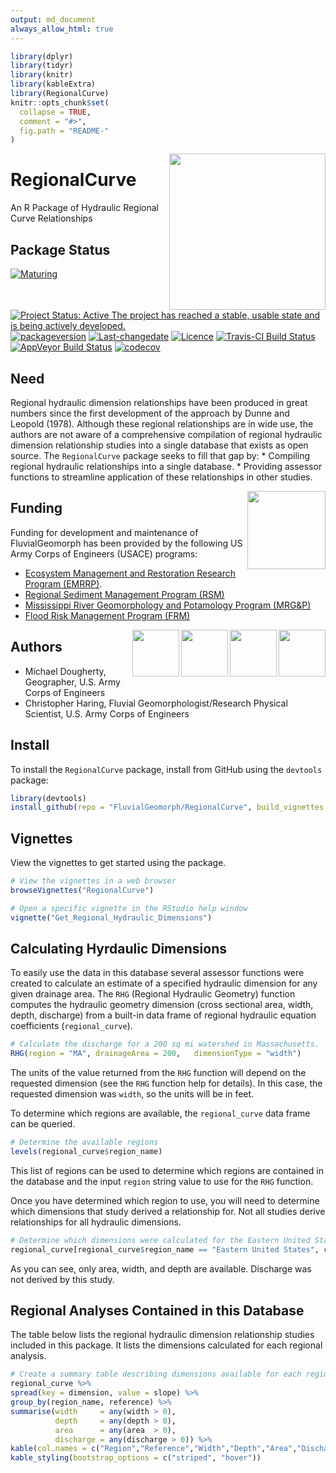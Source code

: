 ```yaml
---
output: md_document
always_allow_html: true
---
```

<!-- README.md is generated from README.Rmd. Please edit that file -->

```r
library(dplyr)
library(tidyr)
library(knitr)
library(kableExtra)
library(RegionalCurve)
knitr::opts_chunk$set(
  collapse = TRUE,
  comment = "#>",
  fig.path = "README-"
)
```

<img src="man/figures/rc-3-logo.png" width=250 align="right" />

# RegionalCurve
An R Package of Hydraulic Regional Curve Relationships

## Package Status

[![Maturing](https://img.shields.io/badge/lifecycle-maturing-blue.svg)](https://www.tidyverse.org/lifecycle)
[![Project Status: Active The project has reached a stable, usable state and is being actively developed.](https://www.repostatus.org/badges/latest/active.svg)](https://www.repostatus.org/#active)
[![packageversion](https://img.shields.io/badge/Package%20version-0.1.4-orange.svg?style=flat-square)](commits/master)
[![Last-changedate](https://img.shields.io/badge/last%20change-`r gsub('-', '--', Sys.Date())`-yellowgreen.svg)](/commits/master)
[![Licence](https://img.shields.io/badge/licence-CC0-blue.svg)](http://choosealicense.com/licenses/cc0-1.0/)
[![Travis-CI Build Status](https://travis-ci.org/mpdougherty/RegionalCurve.svg?branch=master)](https://travis-ci.org/mpdougherty/RegionalCurve)
[![AppVeyor Build Status](https://ci.appveyor.com/api/projects/status/github/mpdougherty/regionalcurve?branch=master&svg=true)](https://ci.appveyor.com/project/mpdougherty/regionalcurve) [![codecov](https://codecov.io/github/mpdougherty/regionalcurve/branch/master/graphs/badge.svg)](https://codecov.io/github/mpdougherty/regionalcurve) 

## Need
Regional hydraulic dimension relationships have been produced in great numbers since the first development of the approach by Dunne and Leopold (1978). Although these regional relationships are in wide use, the authors are not aware of a comprehensive compilation of regional hydraulic dimension relationship studies into a single database that exists as open source. The `RegionalCurve` package seeks to fill that gap by:
* Compiling regional hydraulic relationships into a single database.
* Providing assessor functions to streamline application of these relationships in other studies.

<img src="man/figures/HDQLO-03_h120.jpg" width=125 align="right" />

## Funding
Funding for development and maintenance of FluvialGeomorph has been provided by the following US Army Corps of Engineers (USACE) programs:

* [Ecosystem Management and Restoration Research Program (EMRRP)](https://emrrp.el.erdc.dren.mil).
* [Regional Sediment Management Program (RSM)](https://rsm.usace.army.mil/)
* [Mississippi River Geomorphology and Potamology Program (MRG&P)](https://www.mvd.usace.army.mil/Missions/Mississippi-River-Science-Technology/MS-River-Geomorphology-Potamology/)
* [Flood Risk Management Program (FRM)](https://www.iwr.usace.army.mil/Missions/Flood-Risk-Management/Flood-Risk-Management-Program/)

<img src="man/figures/FRMP_300.png" height=75 align="right" /><img src="man/figures/MRG&P_300.png" height=75 align="right" /><img src="man/figures/RSMlogo.png" height=75 align="right" /><img src="man/figures/EMRRP_logo_300.png" height=75 align="right" />

## Authors
* Michael Dougherty, Geographer, U.S. Army Corps of Engineers
* Christopher Haring, Fluvial Geomorphologist/Research Physical Scientist, U.S. Army Corps of Engineers

## Install
To install the `RegionalCurve` package, install from GitHub using the 
`devtools` package:

```r
library(devtools)
install_github(repo = "FluvialGeomorph/RegionalCurve", build_vignettes = TRUE)
```
## Vignettes
View the vignettes to get started using the package.

```r
# View the vignettes in a web browser
browseVignettes("RegionalCurve")

# Open a specific vignette in the RStudio help window
vignette("Get_Regional_Hydraulic_Dimensions")
```

## Calculating Hyrdaulic Dimensions
To easily use the data in this database several assessor functions were created to calculate an estimate of a specified hydraulic dimension for any given drainage area. The `RHG` (Regional Hydraulic Geometry) function computes the hydraulic geometry dimension (cross sectional area, width, depth, discharge) from a built-in data frame of regional hydraulic equation coefficients (`regional_curve`). 

```r
# Calculate the discharge for a 200 sq mi watershed in Massachusetts.
RHG(region = "MA", drainageArea = 200,   dimensionType = "width")
```

The units of the value returned from the `RHG` function will depend on the requested dimension (see the `RHG` function help for details). In this case, the requested dimension was `width`, so the units will be in feet. 

To determine which regions are available, the `regional_curve` data frame can be queried. 

```r
# Determine the available regions
levels(regional_curve$region_name)
```

This list of regions can be used to determine which regions are contained in the database and the input `region` string value to use for the `RHG` function. 


Once you have determined which region to use, you will need to determine which dimensions that study derived a relationship for. Not all studies derive relationships for all hydraulic dimensions. 

```r
# Determine which dimensions were calculated for the Eastern United States region
regional_curve[regional_curve$region_name == "Eastern United States", c("dimension")]
```

As you can see, only area, width, and depth are available. Discharge was not derived by this study. 

## Regional Analyses Contained in this Database
The table below lists the regional hydraulic dimension relationship studies included in this package. It lists the dimensions calculated for each regional analysis. 
```r
# Create a summary table describing dimensions available for each region
regional_curve %>%
spread(key = dimension, value = slope) %>%
group_by(region_name, reference) %>%
summarise(width     = any(width > 0), 
          depth     = any(depth > 0), 
          area      = any(area  > 0),
          discharge = any(discharge > 0)) %>%
kable(col.names = c("Region","Reference","Width","Depth","Area","Discharge")) %>%
kable_styling(bootstrap_options = c("striped", "hover"))
```
